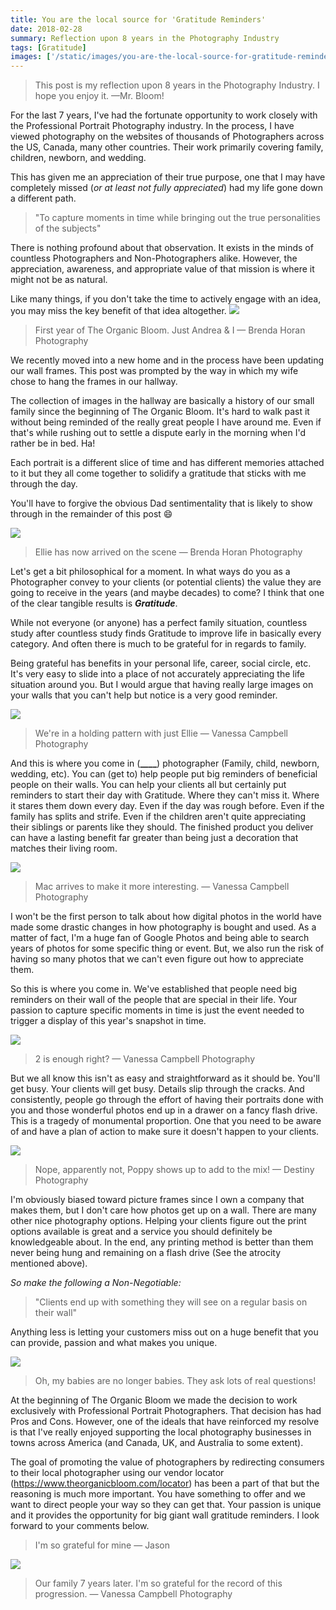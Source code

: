 ```yaml
---
title: You are the local source for 'Gratitude Reminders'
date: 2018-02-28
summary: Reflection upon 8 years in the Photography Industry
tags: [Gratitude]
images: ['/static/images/you-are-the-local-source-for-gratitude-reminders/Sooter_Family_Header.jpg']
---
```


> This post is my reflection upon 8 years in the Photography Industry. I hope you enjoy it.
> —Mr. Bloom!

For the last 7 years, I've had the fortunate opportunity to work closely with
the Professional Portrait Photography industry. In the process, I have viewed
photography on the websites of thousands of Photographers across the US, Canada,
many other countries. Their work primarily covering family, children, newborn,
and wedding.

This has given me an appreciation of their true purpose, one that I may have
completely missed (_or at least not fully appreciated_) had my life gone down a
different path.

> "To capture moments in time while bringing out the true personalities of the
> subjects"

There is nothing profound about that observation. It exists in the minds of
countless Photographers and Non-Photographers alike. However, the appreciation,
awareness, and appropriate value of that mission is where it might not be as
natural.

Like many things, if you don't take the time to actively engage with an idea,
you may miss the key benefit of that idea altogether. ![](/static/images/you-are-the-local-source-for-gratitude-reminders/Sooter_Family_1.jpg)

> First year of The Organic Bloom. Just Andrea & I — Brenda Horan Photography

We recently moved into a new home and in the process have been updating our wall
frames. This post was prompted by the way in which my wife chose to hang the
frames in our hallway.

The collection of images in the hallway are basically a history of our small
family since the beginning of The Organic Bloom. It's hard to walk past it
without being reminded of the really great people I have around me. Even if
that's while rushing out to settle a dispute early in the morning when I'd
rather be in bed. Ha!

Each portrait is a different slice of time and has different memories attached
to it but they all come together to solidify a gratitude that sticks with me
through the day.

You'll have to forgive the obvious Dad sentimentality that is likely to show
through in the remainder of this post 😄

![](/static/images/you-are-the-local-source-for-gratitude-reminders/Sooter_Family_2.jpg)

> Ellie has now arrived on the scene — Brenda Horan Photography

Let's get a bit philosophical for a moment. In what ways do you as a
Photographer convey to your clients (or potential clients) the value they are
going to receive in the years (and maybe decades) to come? I think that one of
the clear tangible results is _**Gratitude**_.

While not everyone (or anyone) has a perfect family situation, countless study
after countless study finds Gratitude to improve life in basically every
category. And often there is much to be grateful for in regards to family.

Being grateful has benefits in your personal life, career, social circle, etc.
It's very easy to slide into a place of not accurately appreciating the life
situation around you. But I would argue that having really large images on your
walls that you can't help but notice is a very good reminder.

![](./Sooter_Family_3.jpg)

> We're in a holding pattern with just Ellie — Vanessa Campbell Photography

And this is where you come in (**\_\_\_\_**) photographer (Family, child,
newborn, wedding, etc). You can (get to) help people put big reminders of
beneficial people on their walls. You can help your clients all but certainly
put reminders to start their day with Gratitude. Where they can't miss it. Where
it stares them down every day. Even if the day was rough before. Even if the
family has splits and strife. Even if the children aren't quite appreciating
their siblings or parents like they should. The finished product you deliver can
have a lasting benefit far greater than being just a decoration that matches
their living room.

![](/static/images/you-are-the-local-source-for-gratitude-reminders/Sooter_Family_4.jpg)

> Mac arrives to make it more interesting. — Vanessa Campbell Photography

I won't be the first person to talk about how digital photos in the world have
made some drastic changes in how photography is bought and used. As a matter of
fact, I'm a huge fan of Google Photos and being able to search years of photos
for some specific thing or event. But, we also run the risk of having so many
photos that we can't even figure out how to appreciate them.

So this is where you come in. We've established that people need big reminders
on their wall of the people that are special in their life. Your passion to
capture specific moments in time is just the event needed to trigger a display
of this year's snapshot in time.

![](/static/images/you-are-the-local-source-for-gratitude-reminders/Sooter_Family_5.jpg)

> 2 is enough right? — Vanessa Campbell Photography

But we all know this isn't as easy and straightforward as it should be. You'll
get busy. Your clients will get busy. Details slip through the cracks. And
consistently, people go through the effort of having their portraits done with
you and those wonderful photos end up in a drawer on a fancy flash drive. This
is a tragedy of monumental proportion. One that you need to be aware of and have
a plan of action to make sure it doesn't happen to your clients.

![](/static/images/you-are-the-local-source-for-gratitude-reminders/Sooter_Family_6.jpg)

> Nope, apparently not, Poppy shows up to add to the mix! — Destiny Photography

I'm obviously biased toward picture frames since I own a company that makes
them, but I don't care how photos get up on a wall. There are many other nice
photography options. Helping your clients figure out the print options available
is great and a service you should definitely be knowledgeable about. In the end,
any printing method is better than them never being hung and remaining on a
flash drive (See the atrocity mentioned above).

_*So make the following a Non-Negotiable:*_

> "Clients end up with something they will see on a regular basis on their wall"

Anything less is letting your customers miss out on a huge benefit that you can
provide, passion and what makes you unique.

![](/static/images/you-are-the-local-source-for-gratitude-reminders/Sooter_Family_7.jpg)

> Oh, my babies are no longer babies. They ask lots of real questions!

At the beginning of The Organic Bloom we made the decision to work exclusively
with Professional Portrait Photographers. That decision has had Pros and Cons.
However, one of the ideals that have reinforced my resolve is that I've really
enjoyed supporting the local photography businesses in towns across America (and
Canada, UK, and Australia to some extent).

The goal of promoting the value of photographers by redirecting consumers to
their local photographer using our vendor locator
(https://www.theorganicbloom.com/locator) has been a part of that but the
reasoning is much more important. You have something to offer and we want to
direct people your way so they can get that. Your passion is unique and it
provides the opportunity for big giant wall gratitude reminders. I look forward
to your comments below.

> I'm so grateful for mine — Jason

![](/static/images/you-are-the-local-source-for-gratitude-reminders/Sooter_Family_8.jpg)

> Our family 7 years later. I'm so grateful for the record of this progression.
> — Vanessa Campbell Photography
